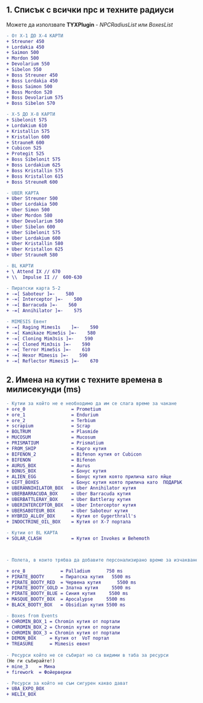 ## 1. Списък с всички npc и техните радиуси 
Можете да използвате  **TYXPlugin** - *NPCRadiusList* или *BoxesList*

```diff
- От X-1 ДО X-4 КАРТИ
+ Streuner 450
+ Lordakia 450
+ Saimon 500
+ Mordon 500
+ Devolarium 550
+ Sibelon 550
+ Boss Streuner 450
+ Boss Lordakia 450
+ Boss Saimon 500
+ Boss Mordon 520
+ Boss Devolarium 575
+ Boss Sibelon 570

- X-5 ДО X-8 КАРТИ
+ Sibelonit 575
+ Lordakium 610
+ Kristallin 575
+ Kristallon 600
+ StrauneR 600
+ Cubicon 525
+ Protegit 525
+ Boss Sibelonit 575
+ Boss Lordakium 625
+ Boss Kristallin 575
+ Boss Kristallon 615
+ Boss StreuneR 600

- UBER КАРТА
+ Uber Streuner 500
+ Uber Lordakia 500
+ Uber Simon 500
+ Uber Mordon 580
+ Uber Devolarium 500
+ Uber Sibelon 600
+ Uber Sibelonit 575
+ Uber Lordakium 600
+ Uber Kristallin 580
+ Uber Kristallon 625
+ Uber StrauneR 580

- BL КАРТИ
+ \ Attend IX // 670 
+ \\  Impulse II //  600-630

- Пиратски карта 5-2
+ -=[ Saboteur ]=-    580
+ -=[ Interceptor ]=-    500
+ -=[ Barracuda ]=-    560
+ -=[ Annihilator ]=-    575

- MIMESIS Евент
+ -=[ Raging Mimes1s    ]=-    590
+ -=[ Kamikaze Mime5is ]=-    580
+ -=[ Cloning Mim3sis ]=-    590
+ -=[ Cloned Mim3sis ]=-    590
+ -=[ Terror Mime5is ]=-    610
+ -=[ Hexor M1mesis ]=-    590
+ -=[ Reflector Mimesi5 ]=-    670
```

## 2. Имена на кутии с техните времена в милисекунди (ms)
```diff
- Кутии за който не е необходимо да им се слага време за чакане 
+ ore_0                 = Prometium
+ ore_1                 = Endurium
+ ore_2                 = Terbium
+ scrapium              = Scrap
+ BOLTRUM               = Plasmide
+ MUCOSUM               = Mucosum
+ PRISMATIUM            = Prismatium
+ FROM_SHIP             = Карго кутия
+ BIFENON_2             = Bifenon кутия от Cubicon
+ BIFENON               = Bifenon
+ AURUS_BOX             = Aurus
+ BONUS_BOX             = Бонус кутия
+ ALIEN_EGG             = Бонус кутия която прилича като яйце 
+ GIFT_BOXES            = Бонус кутия която прилича като  ПОДАРЪК 
+ UBERANNIHILATOR_BOX   = Uber Annihilator кутия
+ UBERBARRACUDA_BOX     = Uber Barracuda кутия
+ UBERBATTLERAY_BOX     = Uber Battleray кутия
+ UBERINTERCEPTOR_BOX   = Uber Interceptor кутия
+ UBERSABOTEUR_BOX      = Uber Saboteur кутия
+ HYBRID_ALLOY_BOX      = Кутия от Gygerthrall's 
+ INDOCTRINE_OIL_BOX    = Кутия от X-7 портала

- Кутии от BL КАРТА
+ SOLAR_CLASH           = Кутия от Invokes и Behemoth



- Полета, в които трябва да добавите персонализирано време за изчакване

+ ore_8             = Palladium      750 ms
+ PIRATE_BOOTY      = Пиратска кутия   5500 ms
+ PIRATE_BOOTY_RED  = Червена кутия      5500 ms
+ PIRATE_BOOTY_GOLD = Златна кутия     5500 ms
+ PIRATE_BOOTY_BLUE = Синия кутия     5500 ms
+ MASQUE_BOOTY_BOX  = Apocalypse     5500 ms
+ BLACK_BOOTY_BOX   = Obsidian кутия 5500 ms

- Boxes from Events
+ CHROMIN_BOX_1 = Chromin кутия от портали
+ CHROMIN_BOX_2 = Chromin кутия от портали
+ CHROMIN_BOX_3 = Chromin кутия от портали
+ DEMON_BOX     = Кутия от  VoT портал
+ TREASURE      = Mimesis евент
  
- Ресурси който не се събират но са видими в таба за ресурси 
(Не ги събирайте!)
+ mine_3    = Мина
+ firework  = Фойерверки

- Ресурси за който не съм сигурен какво дават
+ UBA_EXPO_BOX
+ HELIX_BOX
```